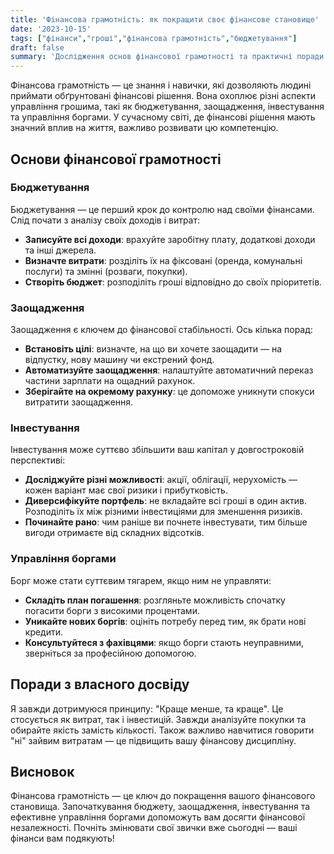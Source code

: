 ```yaml
---
title: 'Фінансова грамотність: як покращити своє фінансове становище'
date: '2023-10-15'
tags: ["фінанси","гроші","фінансова грамотність","бюджетування"]
draft: false
summary: 'Дослідження основ фінансової грамотності та практичні поради для покращення фінансового стану.'
---
```


Фінансова грамотність — це знання і навички, які дозволяють людині приймати обґрунтовані фінансові рішення. Вона охоплює різні аспекти управління грошима, такі як бюджетування, заощадження, інвестування та управління боргами. У сучасному світі, де фінансові рішення мають значний вплив на життя, важливо розвивати цю компетенцію.

## Основи фінансової грамотності

### Бюджетування

Бюджетування — це перший крок до контролю над своїми фінансами. Слід почати з аналізу своїх доходів і витрат:
- **Записуйте всі доходи**: врахуйте заробітну плату, додаткові доходи та інші джерела.
- **Визначте витрати**: розділіть їх на фіксовані (оренда, комунальні послуги) та змінні (розваги, покупки).
- **Створіть бюджет**: розподіліть гроші відповідно до своїх пріоритетів.

### Заощадження

Заощадження є ключем до фінансової стабільності. Ось кілька порад:
- **Встановіть цілі**: визначте, на що ви хочете заощадити — на відпустку, нову машину чи екстрений фонд.
- **Автоматизуйте заощадження**: налаштуйте автоматичний переказ частини зарплати на ощадний рахунок.
- **Зберігайте на окремому рахунку**: це допоможе уникнути спокуси витратити заощадження.

### Інвестування

Інвестування може суттєво збільшити ваш капітал у довгостроковій перспективі:
- **Досліджуйте різні можливості**: акції, облігації, нерухомість — кожен варіант має свої ризики і прибутковість.
- **Диверсифікуйте портфель**: не вкладайте всі гроші в один актив. Розподіліть їх між різними інвестиціями для зменшення ризиків.
- **Починайте рано**: чим раніше ви почнете інвестувати, тим більше вигоди отримаєте від складних відсотків.

### Управління боргами

Борг може стати суттєвим тягарем, якщо ним не управляти:
- **Складіть план погашення**: розгляньте можливість спочатку погасити борги з високими процентами.
- **Уникайте нових боргів**: оцініть потребу перед тим, як брати нові кредити.
- **Консультуйтеся з фахівцями**: якщо борги стають неуправними, зверніться за професійною допомогою.

## Поради з власного досвіду

Я завжди дотримуюся принципу: "Краще менше, та краще". Це стосується як витрат, так і інвестицій. Завжди аналізуйте покупки та обирайте якість замість кількості. Також важливо навчитися говорити "ні" зайвим витратам — це підвищить вашу фінансову дисципліну.

## Висновок

Фінансова грамотність — це ключ до покращення вашого фінансового становища. Започаткування бюджету, заощадження, інвестування та ефективне управління боргами допоможуть вам досягти фінансової незалежності. Почніть змінювати свої звички вже сьогодні — ваші фінанси вам подякують!
    
